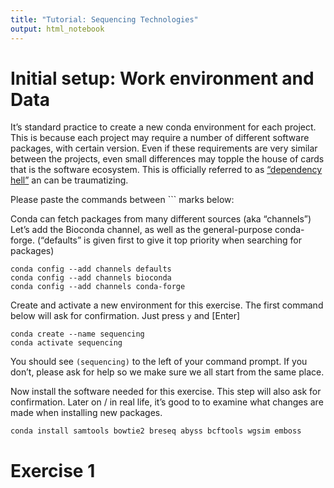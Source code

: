 ```yaml
---
title: "Tutorial: Sequencing Technologies"
output: html_notebook
---
```


# Initial setup: Work environment and Data

It's standard practice to create a new conda environment for each project.
This is because each project may require a number of different software packages,
with certain version. Even if these requirements are very similar between the projects,
even small differences may topple the house of cards that is the software ecosystem.
This is officially referred to as ["dependency hell"](https://en.wikipedia.org/wiki/Dependency_hell)
an can be traumatizing.

Please paste the commands between ``` marks below:

Conda can fetch packages from many different sources (aka "channels")
Let's add the Bioconda channel, as well as the general-purpose conda-forge.
("defaults" is given first to give it top priority when searching for packages)

```
conda config --add channels defaults
conda config --add channels bioconda
conda config --add channels conda-forge
```

Create and activate a new environment for this exercise. 
The first command below will ask for confirmation. Just press `y` and [Enter]

```
conda create --name sequencing
conda activate sequencing
```

You should see `(sequencing)` to the left of your command prompt.
If you don't, please ask for help so we make sure we all start from the same place.

Now install the software needed for this exercise.
This step will also ask for confirmation. 
Later on / in real life, it's good to to examine what changes are made when installing new packages.

```
conda install samtools bowtie2 breseq abyss bcftools wgsim emboss
```

# Exercise 1
